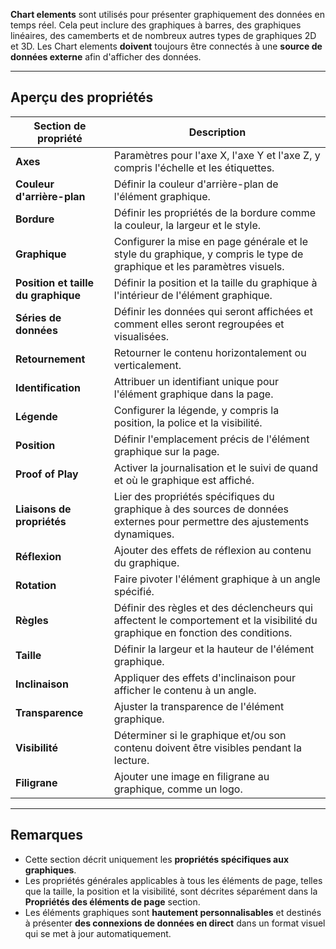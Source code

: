 **Chart elements** sont utilisés pour présenter graphiquement des données en temps réel. Cela peut inclure des graphiques à barres, des graphiques linéaires, des camemberts et de nombreux autres types de graphiques 2D et 3D. Les Chart elements **doivent** toujours être connectés à une **source de données externe** afin d'afficher des données.

***

## **Aperçu des propriétés**

| **Section de propriété**            | **Description**                                                                                                                |
| ----------------------------------- | ------------------------------------------------------------------------------------------------------------------------------ |
| **Axes**                            | Paramètres pour l'axe X, l'axe Y et l'axe Z, y compris l'échelle et les étiquettes.                                            |
| **Couleur d'arrière-plan**          | Définir la couleur d'arrière-plan de l'élément graphique.                                                                      |
| **Bordure**                         | Définir les propriétés de la bordure comme la couleur, la largeur et le style.                                                 |
| **Graphique**                       | Configurer la mise en page générale et le style du graphique, y compris le type de graphique et les paramètres visuels.        |
| **Position et taille du graphique** | Définir la position et la taille du graphique à l'intérieur de l'élément graphique.                                            |
| **Séries de données**               | Définir les données qui seront affichées et comment elles seront regroupées et visualisées.                                    |
| **Retournement**                    | Retourner le contenu horizontalement ou verticalement.                                                                         |
| **Identification**                  | Attribuer un identifiant unique pour l'élément graphique dans la page.                                                         |
| **Légende**                         | Configurer la légende, y compris la position, la police et la visibilité.                                                      |
| **Position**                        | Définir l'emplacement précis de l'élément graphique sur la page.                                                               |
| **Proof of Play**                   | Activer la journalisation et le suivi de quand et où le graphique est affiché.                                                 |
| **Liaisons de propriétés**          | Lier des propriétés spécifiques du graphique à des sources de données externes pour permettre des ajustements dynamiques.      |
| **Réflexion**                       | Ajouter des effets de réflexion au contenu du graphique.                                                                       |
| **Rotation**                        | Faire pivoter l'élément graphique à un angle spécifié.                                                                         |
| **Règles**                          | Définir des règles et des déclencheurs qui affectent le comportement et la visibilité du graphique en fonction des conditions. |
| **Taille**                          | Définir la largeur et la hauteur de l'élément graphique.                                                                       |
| **Inclinaison**                     | Appliquer des effets d'inclinaison pour afficher le contenu à un angle.                                                        |
| **Transparence**                    | Ajuster la transparence de l'élément graphique.                                                                                |
| **Visibilité**                      | Déterminer si le graphique et/ou son contenu doivent être visibles pendant la lecture.                                         |
| **Filigrane**                       | Ajouter une image en filigrane au graphique, comme un logo.                                                                    |

***

## **Remarques**

* Cette section décrit uniquement les **propriétés spécifiques aux graphiques**.
* Les propriétés générales applicables à tous les éléments de page, telles que la taille, la position et la visibilité, sont décrites séparément dans la **Propriétés des éléments de page** section.
* Les éléments graphiques sont **hautement personnalisables** et destinés à présenter **des connexions de données en direct** dans un format visuel qui se met à jour automatiquement.
